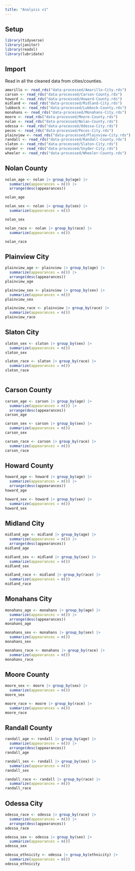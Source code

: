 ```yaml
---
title: "Analysis v1"
---
```


## Setup

```r

library(tidyverse)
library(janitor)
library(readxl)
library(lubridate)
```

## Import

Read in all the cleaned data from cities/counties. 

```r
amarillo <- read_rds("data-processed/Amarillo-City.rds")
carson <- read_rds("data-processed/Carson-County.rds")
howard <- read_rds("data-processed/Howard-County.rds")
midland <- read_rds("data-processed/Midland-City.rds")
lubbock <- read_rds("data-processed/Lubbock-County.rds")
monahans <- read_rds("data-processed/Monahans-City.rds")
moore <- read_rds("data-processed/Moore-County.rds")
nolan <- read_rds("data-processed/Nolan-County.rds")
odessa <- read_rds("data-processed/Odessa-City.rds")
pecos <- read_rds("data-processed/Pecos-City.rds")
plainview <- read_rds("data-processed/Plainview-City.rds")
randall <- read_rds("data-processed/Randall-County.rds")
slaton <- read_rds("data-processed/Slaton-City.rds")
snyder <- read_rds("data-processed/Snyder-City.rds")
wheeler <- read_rds("data-processed/Wheeler-County.rds")

```

## Nolan County

```r
nolan_age <- nolan |> group_by(age) |> 
  summarize(appearances = n()) |> 
  arrange(desc(appearances))

nolan_age

nolan_sex <- nolan |> group_by(sex) |> 
  summarize(appearances = n())

nolan_sex

nolan_race <- nolan |> group_by(race) |> 
  summarize(appearances = n())

nolan_race

```

## Plainview City

```r
plainview_age <- plainview |> group_by(age) |> 
  summarize(appearances = n()) |> 
  arrange(desc(appearances))
plainview_age

plainview_sex <- plainview |> group_by(sex) |> 
  summarize(appearances = n())
plainview_sex

plainview_race <- plainview |> group_by(race) |> 
  summarize(appearances = n())
plainview_race

```

## Slaton City

```r
slaton_sex <- slaton |> group_by(sex) |> 
  summarize(appearances = n())
slaton_sex

slaton_race <- slaton |> group_by(race) |> 
  summarize(appearances = n())
slaton_race
  
```

## Carson County

```r
carson_age <- carson |> group_by(age) |> 
  summarize(appearances = n()) |> 
  arrange(desc(appearances))
carson_age

carson_sex <- carson |> group_by(sex) |> 
  summarize(appearances = n())
carson_sex

carson_race <- carson |> group_by(race) |> 
  summarize(appearances = n())
carson_race

```

## Howard County

```r
howard_age <- howard |> group_by(age) |> 
  summarize(appearances = n()) |> 
  arrange(desc(appearances))
howard_age

howard_sex <- howard |> group_by(sex) |> 
  summarize(appearances = n())
howard_sex

```

## Midland City

```r
midland_age <- midland |> group_by(age) |> 
  summarize(appearances = n()) |> 
  arrange(desc(appearances))
midland_age

midland_sex <- midland |> group_by(sex) |> 
  summarize(appearances = n())
midland_sex

midland_race <- midland |> group_by(race) |> 
  summarize(appearances = n())
midland_race
```

## Monahans City

```r
monahans_age <- monahans |> group_by(age) |> 
  summarize(appearances = n()) |> 
  arrange(desc(appearances))
monahans_age

monahans_sex <- monahans |> group_by(sex) |> 
  summarize(appearances = n())
monahans_sex

monahans_race <- monahans |> group_by(race) |> 
  summarize(appearances = n())
monahans_race
```

## Moore County

```r

moore_sex <- moore |> group_by(sex) |> 
  summarize(appearances = n())
moore_sex

moore_race <- moore |> group_by(race) |> 
  summarize(appearances = n())
moore_race
```

## Randall County

```r
randall_age <- randall |> group_by(age) |> 
  summarize(appearances = n()) |> 
  arrange(desc(appearances))
randall_age

randall_sex <- randall |> group_by(sex) |> 
  summarize(appearances = n())
randall_sex

randall_race <- randall |> group_by(race) |> 
  summarize(appearances = n())
randall_race
```

## Odessa City

```r
odessa_race <- odessa |> group_by(race) |> 
  summarize(appearances = n()) |> 
  arrange(desc(appearances))
odessa_race

odessa_sex <- odessa |> group_by(sex) |> 
  summarize(appearances = n())
odessa_sex

odessa_ethnicity <- odessa |> group_by(ethnicity) |> 
  summarize(appearances = n())
odessa_ethnicity
```

